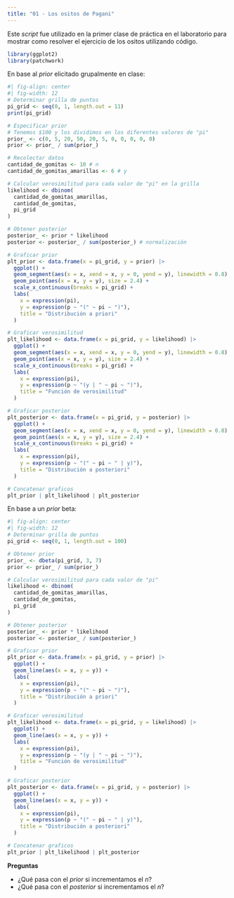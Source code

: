 ```yaml
---
title: "01 - Los ositos de Pagani"
---
```


Este _script_ fue utilizado en la primer clase de práctica en el laboratorio para
mostrar como resolver el ejercicio de los ositos utilizando código.

```r

library(ggplot2)
library(patchwork)
```

En base al _prior_ elicitado grupalmente en clase:

```r
#| fig-align: center
#| fig-width: 12
# Determinar grilla de puntos
pi_grid <- seq(0, 1, length.out = 11)
print(pi_grid)

# Especificar prior
# Tenemos $100 y los dividimos en los diferentes valores de "pi"
prior_ <- c(0, 5, 20, 50, 20, 5, 0, 0, 0, 0, 0)
prior <- prior_ / sum(prior_)

# Recolectar datos
cantidad_de_gomitas <- 10 # n
cantidad_de_gomitas_amarillas <- 6 # y

# Calcular verosimilitud para cada valor de "pi" en la grilla
likelihood <- dbinom(
  cantidad_de_gomitas_amarillas, 
  cantidad_de_gomitas, 
  pi_grid
)

# Obtener posterior
posterior_ <- prior * likelihood
posterior <- posterior_ / sum(posterior_) # normalización

# Graficar prior 
plt_prior <- data.frame(x = pi_grid, y = prior) |>
  ggplot() +
  geom_segment(aes(x = x, xend = x, y = 0, yend = y), linewidth = 0.8) +
  geom_point(aes(x = x, y = y), size = 2.4) +
  scale_x_continuous(breaks = pi_grid) +
  labs(
    x = expression(pi), 
    y = expression(p ~ "(" ~ pi ~ ")"), 
    title = "Distribución a priori"
  )

# Graficar verosimilitud
plt_likelihood <- data.frame(x = pi_grid, y = likelihood) |>
  ggplot() +
  geom_segment(aes(x = x, xend = x, y = 0, yend = y), linewidth = 0.8) +
  geom_point(aes(x = x, y = y), size = 2.4) +
  scale_x_continuous(breaks = pi_grid) +
  labs(
    x = expression(pi), 
    y = expression(p ~ "(y | " ~ pi ~ ")"), 
    title = "Función de verosimilitud"
  )

# Graficar posterior
plt_posterior <- data.frame(x = pi_grid, y = posterior) |>
  ggplot() +
  geom_segment(aes(x = x, xend = x, y = 0, yend = y), linewidth = 0.8) +
  geom_point(aes(x = x, y = y), size = 2.4) +
  scale_x_continuous(breaks = pi_grid) +
  labs(
    x = expression(pi), 
    y = expression(p ~ "(" ~ pi ~ " | y)"), 
    title = "Distribución a posteriori"
  )

# Concatenar graficos
plt_prior | plt_likelihood | plt_posterior
```

En base a un _prior_ beta:

```r
#| fig-align: center
#| fig-width: 12
# Determinar grilla de puntos
pi_grid <- seq(0, 1, length.out = 100)

# Obtener prior
prior_ <- dbeta(pi_grid, 3, 7)
prior <- prior_ / sum(prior_)

# Calcular verosimilitud para cada valor de "pi"
likelihood <- dbinom(
  cantidad_de_gomitas_amarillas, 
  cantidad_de_gomitas, 
  pi_grid
)

# Obtener posterior 
posterior_ <- prior * likelihood
posterior <- posterior_ / sum(posterior_)

# Graficar prior 
plt_prior <- data.frame(x = pi_grid, y = prior) |>
  ggplot() +
  geom_line(aes(x = x, y = y)) +
  labs(
    x = expression(pi), 
    y = expression(p ~ "(" ~ pi ~ ")"), 
    title = "Distribución a priori"
  )

# Graficar verosimilitud
plt_likelihood <- data.frame(x = pi_grid, y = likelihood) |>
  ggplot() +
  geom_line(aes(x = x, y = y)) +
  labs(
    x = expression(pi), 
    y = expression(p ~ "(y | " ~ pi ~ ")"), 
    title = "Función de verosimilitud"
  )

# Graficar posterior
plt_posterior <- data.frame(x = pi_grid, y = posterior) |>
  ggplot() +
  geom_line(aes(x = x, y = y)) +
  labs(
    x = expression(pi), 
    y = expression(p ~ "(" ~ pi ~ " | y)"), 
    title = "Distribución a posteriori"
  )

# Concatenar graficos
plt_prior | plt_likelihood | plt_posterior
```

**Preguntas**

* ¿Qué pasa con el _prior_ si incrementamos el $n$?
* ¿Qué pasa con el _posterior_ si incrementamos el $n$?